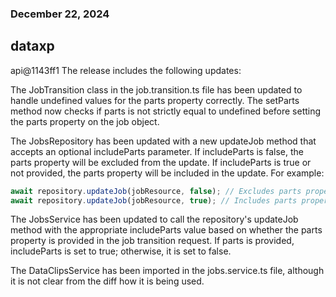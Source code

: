 ### December 22, 2024
## dataxp

api@1143ff1
The release includes the following updates:

The JobTransition class in the job.transition.ts file has been updated to handle undefined values for the parts property correctly. The setParts method now checks if parts is not strictly equal to undefined before setting the parts property on the job object.

The JobsRepository has been updated with a new updateJob method that accepts an optional includeParts parameter. If includeParts is false, the parts property will be excluded from the update. If includeParts is true or not provided, the parts property will be included in the update. For example:

```typescript
await repository.updateJob(jobResource, false); // Excludes parts property
await repository.updateJob(jobResource, true); // Includes parts property
```

The JobsService has been updated to call the repository's updateJob method with the appropriate includeParts value based on whether the parts property is provided in the job transition request. If parts is provided, includeParts is set to true; otherwise, it is set to false.

The DataClipsService has been imported in the jobs.service.ts file, although it is not clear from the diff how it is being used.